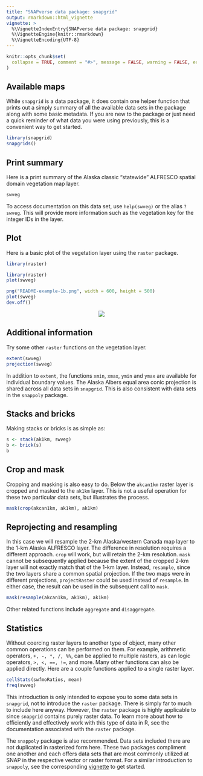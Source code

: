 ```yaml
---
title: "SNAPverse data package: snapgrid"
output: rmarkdown::html_vignette
vignette: >
  %\VignetteIndexEntry{SNAPverse data package: snapgrid}
  %\VignetteEngine{knitr::rmarkdown}
  %\VignetteEncoding{UTF-8}
---
```


```r
knitr::opts_chunk$set(
  collapse = TRUE, comment = "#>", message = FALSE, warning = FALSE, error = FALSE, tidy = TRUE
)
```

## Available maps

While `snapgrid` is a data package, it does contain one helper function that prints out a simply summary of all the available data sets in the package along with some basic metadata. If you are new to the package or just need a quick reminder of what data you were using previously, this is a convenient way to get started.

```r
library(snapgrid)
snapgrids()
```

## Print summary

Here is a print summary of the Alaska classic "statewide" ALFRESCO spatial domain vegetation map layer.

```r
swveg
```

To access documentation on this data set, use `help(swveg)`  or the alias `?swveg`.
This will provide more information such as the vegetation key for the integer IDs in the layer.

## Plot

Here is a basic plot of the vegetation layer using the `raster` package.

```r
library(raster)
```

```r
library(raster)
plot(swveg)
```

```r
png("README-example-1b.png", width = 600, height = 500)
plot(swveg)
dev.off()
```

<p style="text-align:center;"><img src="README-example-1b.png"></p>

## Additional information

Try some other `raster` functions on the vegetation layer.

```r
extent(swveg)
projection(swveg)
```

In addition to `extent`, the functions `xmin`, `xmax`, `ymin` and `ymax` are available for individual boundary values. The Alaska Albers equal area conic projection is shared across all data sets in `snapgrid`. This is also consistent with data sets in the `snappoly` package.

## Stacks and bricks

Making stacks or bricks is as simple as:

```r
s <- stack(ak1km, swveg)
b <- brick(s)
b
```

## Crop and mask

Cropping and masking is also easy to do. Below the `akcan1km` raster layer is cropped and masked to the `ak1km` layer.
This is not a useful operation for these two particular data sets, but illustrates the process.

```r
mask(crop(akcan1km, ak1km), ak1km)
```

## Reprojecting and resampling

In this case we will resample the 2-km Alaska/western Canada map layer to the 1-km Alaska ALFRESCO layer.
The difference in resolution requires a different approach. `crop` will work, but will retain the 2-km resolution.
`mask` cannot be subsequently applied because the extent of the cropped 2-km layer will not exactly match that of the 1-km layer.
Instead, `resample`, since the two layers share a common spatial projection.
If the two maps were in different projections, `projectRaster` could be used instead of `resample`.
In either case, the result can be used in the subsequent call to `mask`.

```r
mask(resample(akcan1km, ak1km), ak1km)
```

Other related functions include `aggregate` and `disaggregate`.

## Statistics

Without coercing raster layers to another type of object, many other common operations can be performed on them.
For example, arithmetic operators, `+, -, *, /, %%`, can be applied to multiple rasters, as can logic operators, `>, <, ==, !=`, and more.
Many other functions can also be applied directly. Here are a couple functions applied to a single raster layer.

```r
cellStats(swfmoRatios, mean)
freq(swveg)
```

This introduction is only intended to expose you to some data sets in `snapgrid`, not to introduce the `raster` package. There is simply far to much to include here anyway. However, the `raster` package is highly applicable to since `snapgrid` contains purely raster data. To learn more about how to efficiently and effectively work with this type of data in R, see the documentation associated with the `raster` package.

The `snappoly` package is also recommended. Data sets included there are not duplicated in rasterized form here. These two packages compliment one another and each offers data sets that are most commonly utilized at SNAP in the respective vector or raster format. For a similar introduction to `snappoly`, see the corresponding [vignette](http://leonawicz.github.io/snappoly/docs/articles/snappoly.html) to get started.
